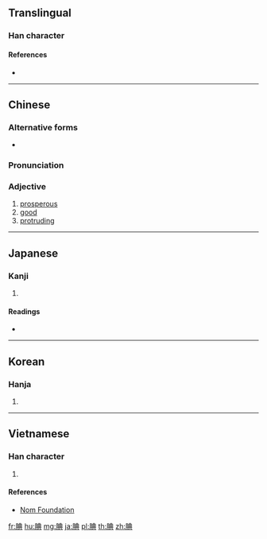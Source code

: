 {{character info/new}}
==Translingual==

===Han character===
{{Han char|rn=130|rad=肉|as=08|sn=12|four=75281|canj=BTBC|ids=⿰月典}}

====References====
* {{Han ref|kx=0986.150|dkj=29602|dj=1438.350|hdz=32087.070|uh=8146|ud=33094|bh=B5C9|bd=46537}}

----

==Chinese==
{{zh-forms}}

===Alternative forms===
* {{zh-l|倎}}

===Pronunciation===
{{zh-pron
|m=tiǎn
|c=tin2
|mc=y
|oc=y
|ma=
|cat=a
}}

===Adjective===
{{zh-adj}}

# [[prosperous]]
# [[good]]
# [[protruding]]

----

==Japanese==

===Kanji===
{{ja-kanji|grade=|rs=肉08}}

# {{defn|lang=ja|sort=肉08}}

====Readings====
* {{ja-readings|on=[[てん]] (ten)|kun=[[あつい]] (atsui)|nanori=}}

----

==Korean==

===Hanja===
{{ko-hanja|hangeul=전|eumhun=|rv=jeon|mr=chŏn|y=cen}}

# {{defn|lang=ko|sort=肉08}}

----

==Vietnamese==

===Han character===
{{vi-readings|rs=肉08| hanviet = thiển}}

# {{defn|lang=vi|sort=肉08}}

====References====
*[http://nomfoundation.org/common/nom_details.php?codepoint=8146 Nom Foundation]

[[fr:腆]]
[[hu:腆]]
[[mg:腆]]
[[ja:腆]]
[[pl:腆]]
[[th:腆]]
[[zh:腆]]